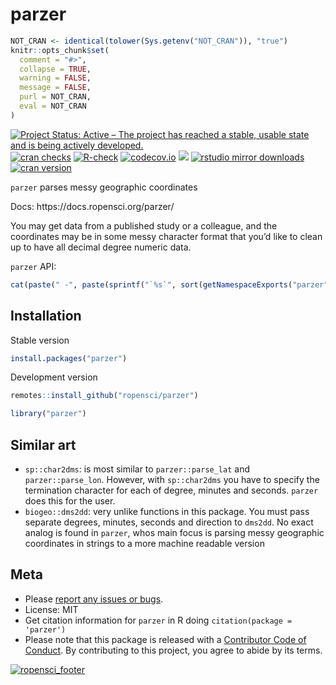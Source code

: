 parzer
======

```r
NOT_CRAN <- identical(tolower(Sys.getenv("NOT_CRAN")), "true")
knitr::opts_chunk$set(
  comment = "#>",
  collapse = TRUE,
  warning = FALSE,
  message = FALSE,
  purl = NOT_CRAN,
  eval = NOT_CRAN
)
```

[![Project Status: Active – The project has reached a stable, usable state and is being actively developed.](https://www.repostatus.org/badges/latest/active.svg)](https://www.repostatus.org/#active)
[![cran checks](https://cranchecks.info/badges/worst/parzer)](https://cranchecks.info/pkgs/parzer)
[![R-check](https://github.com/ropensci/parzer/workflows/R-check/badge.svg)](https://github.com/ropensci/parzer/actions/)
[![codecov.io](https://codecov.io/github/ropensci/parzer/coverage.svg?branch=master)](https://codecov.io/github/ropensci/parzer?branch=master)
[![](https://badges.ropensci.org/341_status.svg)](https://github.com/ropensci/software-review/issues/341)
[![rstudio mirror downloads](https://cranlogs.r-pkg.org/badges/parzer?color=C9A115)](https://github.com/r-hub/cranlogs.app)
[![cran version](https://www.r-pkg.org/badges/version/parzer)](https://cran.r-project.org/package=parzer)

`parzer` parses messy geographic coordinates

Docs: https://docs.ropensci.org/parzer/

You may get data from a published study or a colleague, and the coordinates
may be in some messy character format that you'd like to clean up to have 
all decimal degree numeric data.

`parzer` API:

```r
cat(paste(" -", paste(sprintf("`%s`", sort(getNamespaceExports("parzer"))), collapse = "\n - ")))
```


## Installation

Stable version

```r
install.packages("parzer")
```

Development version

```r
remotes::install_github("ropensci/parzer")
```

```r
library("parzer")
```


## Similar art

- `sp::char2dms`: is most similar to `parzer::parse_lat` and `parzer::parse_lon`. However,
with `sp::char2dms` you have to specify the termination character for each of degree,
minutes and seconds. `parzer` does this for the user.
- `biogeo::dms2dd`: very unlike functions in this package. You must pass separate degrees,
minutes, seconds and direction to `dms2dd`. No exact analog is found in `parzer`, whos
main focus is parsing messy geographic coordinates in strings to a more machine readable
version

## Meta

* Please [report any issues or bugs](https://github.com/ropensci/parzer/issues).
* License: MIT
* Get citation information for `parzer` in R doing `citation(package = 'parzer')`
* Please note that this package is released with a [Contributor Code of Conduct](https://ropensci.org/code-of-conduct/). By contributing to this project, you agree to abide by its terms.

[![ropensci_footer](https://ropensci.org/public_images/ropensci_footer.png)](https://ropensci.org)
